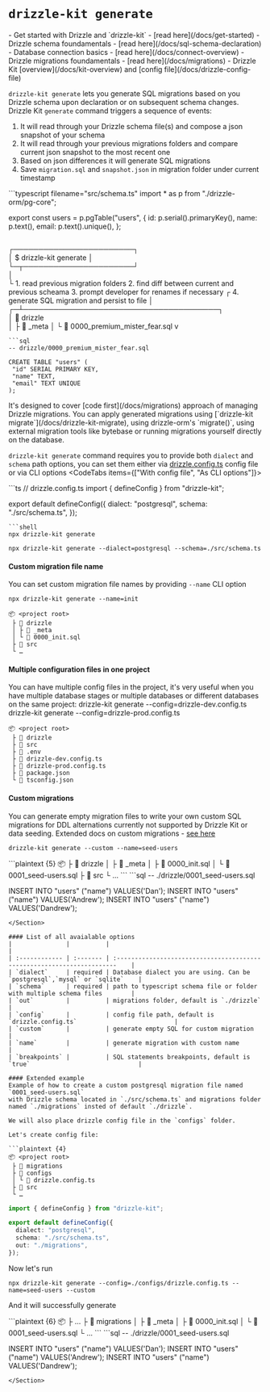 

# `drizzle-kit generate` 

<Prerequisites>
- Get started with Drizzle and `drizzle-kit` - [read here](/docs/get-started)
- Drizzle schema foundamentals - [read here](/docs/sql-schema-declaration)
- Database connection basics - [read here](/docs/connect-overview)
- Drizzle migrations foundamentals - [read here](/docs/migrations)
- Drizzle Kit [overview](/docs/kit-overview) and [config file](/docs/drizzle-config-file)
</Prerequisites>


<br/>

`drizzle-kit generate` lets you generate SQL migrations based on you Drizzle schema upon declaration or on subsequent schema changes.
<Callout collapsed="How it works under the hood?">
Drizzle Kit `generate` command triggers a sequence of events:
1. It will read through your Drizzle schema file(s) and compose a json snapshot of your schema
2. It will read through your previous migrations folders and compare current json snapshot to the most recent one
3. Based on json differences it will generate SQL migrations
4. Save `migration.sql` and `snapshot.json` in migration folder under current timestamp

<Section>
```typescript filename="src/schema.ts"
import * as p from "./drizzle-orm/pg-core";

export const users = p.pgTable("users", {
  id: p.serial().primaryKey(),
  name: p.text(),
  email: p.text().unique(), 
};
```
```                                  
┌────────────────────────┐                  
│ $ drizzle-kit generate │                  
└─┬──────────────────────┘                  
  │                                           
  └ 1. read previous migration folders
    2. find diff between current and previous scheama
    3. prompt developer for renames if necessary
  ┌ 4. generate SQL migration and persist to file
  │    ┌─┴───────────────────────────────────────┐  
  │      📂 drizzle       
  │      ├ 📂 _meta
  │      └ 📜 0000_premium_mister_fear.sql
  v
```
```sql
-- drizzle/0000_premium_mister_fear.sql

CREATE TABLE "users" (
 "id" SERIAL PRIMARY KEY,
 "name" TEXT,
 "email" TEXT UNIQUE
);
```
</Section>
</Callout>
It's designed to cover [code first](/docs/migrations) approach of managing Drizzle migrations. 
You can apply generated migrations using [`drizzle-kit migrate`](/docs/drizzle-kit-migrate), using drizzle-orm's `migrate()`, 
using external migration tools like bytebase or running migrations yourself directly on the database. 

`drizzle-kit generate` command requires you to provide both `dialect` and `schema` path options, 
you can set them either via [drizzle.config.ts](/docs/drizzle-config-file) config file or via CLI options
<CodeTabs items={["With config file", "As CLI options"]}>
<Section>
```ts
// drizzle.config.ts
import { defineConfig } from "drizzle-kit";

export default defineConfig({
  dialect: "postgresql",
  schema: "./src/schema.ts",
});
```
```shell
npx drizzle-kit generate
```
</Section>

```shell
npx drizzle-kit generate --dialect=postgresql --schema=./src/schema.ts
```
</CodeTabs>

#### Custom migration file name
You can set custom migration file names by providing `--name` CLI option
```shell
npx drizzle-kit generate --name=init
```
```plaintext {4}
📦 <project root>
 ├ 📂 drizzle
 │ ├ 📂 _meta
 │ └ 📜 0000_init.sql 
 ├ 📂 src
 └ …
```

#### Multiple configuration files in one project
You can have multiple config files in the project, it's very useful when you have multiple database stages or multiple databases or different databases on the same project:
<Npx>
  drizzle-kit generate --config=drizzle-dev.config.ts
  drizzle-kit generate --config=drizzle-prod.config.ts
</Npx>
```plaintext {5-6}
📦 <project root>
 ├ 📂 drizzle
 ├ 📂 src
 ├ 📜 .env
 ├ 📜 drizzle-dev.config.ts
 ├ 📜 drizzle-prod.config.ts
 ├ 📜 package.json
 └ 📜 tsconfig.json
```

#### Custom migrations
You can generate empty migration files to write your own custom SQL migrations 
for DDL alternations currently not supported by Drizzle Kit or data seeding. Extended docs on custom migrations - [see here](/docs/kit-custom-migration)

```shell
drizzle-kit generate --custom --name=seed-users
```
<Section>
```plaintext {5}
📦 <project root>
 ├ 📂 drizzle
 │ ├ 📂 _meta
 │ ├ 📜 0000_init.sql 
 │ └ 📜 0001_seed-users.sql 
 ├ 📂 src
 └ …
```
```sql
-- ./drizzle/0001_seed-users.sql

INSERT INTO "users" ("name") VALUES('Dan');
INSERT INTO "users" ("name") VALUES('Andrew');
INSERT INTO "users" ("name") VALUES('Dandrew');
```
</Section>

#### List of all avaialable options
|               |          |                                                                            |
| :------------ | :------- | :----------------------------------------------------------------------    |
| `dialect`     | required | Database dialect you are using. Can be `postgresql`,`mysql` or `sqlite`    |
| `schema`      | required | path to typescript schema file or folder with multiple schema files        |
| `out`         |          | migrations folder, default is `./drizzle`                                  |
| `config`      |          | config file path, default is `drizzle.config.ts`                           |
| `custom`      |          | generate empty SQL for custom migration                                    |
| `name`        |          | generate migration with custom name                                        |
| `breakpoints` |          | SQL statements breakpoints, default is `true`                              |

#### Extended example
Example of how to create a custom postgresql migration file named `0001_seed-users.sql` 
with Drizzle schema located in `./src/schema.ts` and migrations folder named `./migrations` insted of default `./drizzle`.

We will also place drizzle config file in the `configs` folder.

Let's create config file:

```plaintext {4}
📦 <project root>
 ├ 📂 migrations
 ├ 📂 configs
 │ └ 📜 drizzle.config.ts
 ├ 📂 src
 └ …
```
```ts filename='drizzle.config.ts'
import { defineConfig } from "drizzle-kit";

export default defineConfig({
  dialect: "postgresql",
  schema: "./src/schema.ts",
  out: "./migrations",
});
```

Now let's run
```shell
npx drizzle-kit generate --config=./configs/drizzle.config.ts --name=seed-users --custom
```
And it will successfully generate
<Section>
```plaintext {6}
📦 <project root>
 ├ …
 ├ 📂 migrations
 │ ├ 📂 _meta
 │ ├ 📜 0000_init.sql 
 │ └ 📜 0001_seed-users.sql 
 └ …
```
```sql
-- ./drizzle/0001_seed-users.sql

INSERT INTO "users" ("name") VALUES('Dan');
INSERT INTO "users" ("name") VALUES('Andrew');
INSERT INTO "users" ("name") VALUES('Dandrew');
```
</Section>